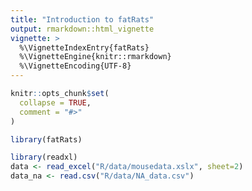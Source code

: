 ```yaml
---
title: "Introduction to fatRats"
output: rmarkdown::html_vignette
vignette: >
  %\VignetteIndexEntry{fatRats}
  %\VignetteEngine{knitr::rmarkdown}
  %\VignetteEncoding{UTF-8}
---
```


```r
knitr::opts_chunk$set(
  collapse = TRUE,
  comment = "#>"
)
```

```r
library(fatRats)
```


```r
library(readxl)
data <- read_excel("R/data/mousedata.xslx", sheet=2)
data_na <- read.csv("R/data/NA_data.csv")
```


